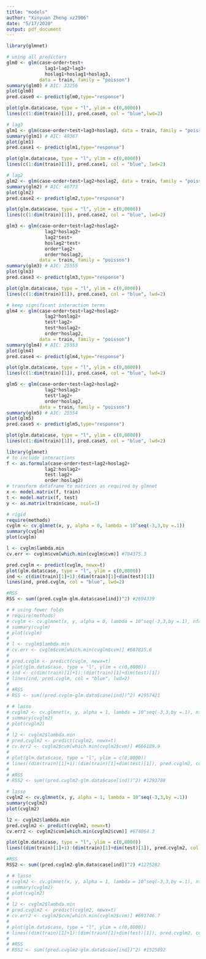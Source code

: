 ```yaml
---
title: "models"
author: "Xinyuan Zheng xz2906"
date: "5/17/2020"
output: pdf_document
---
```



```r
library(glmnet)
```


```r
# using all predictors
glm0 <- glm(case~order+test+
              lag1+lag2+lag3+
              hoslag1+hoslag1+hoslag3, 
            data = train, family = "poisson")
summary(glm0) # AIC: 33256
plot(glm0)
pred.case0 <- predict(glm0,type="response")

plot(glm.data$case, type = "l", ylim = c(0,8000))
lines(c(1:dim(train)[1]), pred.case0, col = "blue",lwd=2)
```


```r
# lag3
glm1 <- glm(case~order+test+lag3+hoslag3, data = train, family = "poisson")
summary(glm1) # AIC: 49367
plot(glm1)
pred.case1 <- predict(glm1,type="response")

plot(glm.data$case, type = "l", ylim = c(0,8000))
lines(c(1:dim(train)[1]), pred.case1, col = "blue", lwd=2)
```


```r
# lag2
glm2 <- glm(case~order+test+lag2+hoslag2, data = train, family = "poisson")
summary(glm2) # AIC: 46773
plot(glm2)
pred.case2 <- predict(glm2,type="response")

plot(glm.data$case, type = "l", ylim = c(0,8000))
lines(c(1:dim(train)[1]), pred.case2, col = "blue", lwd=2)
```


```r
glm3 <- glm(case~order+test+lag2+hoslag2+
              lag2*hoslag2+
              lag2*test+
              hoslag2*test+
              order*lag2+
              order*hoslag2, 
            data = train, family = "poisson")
summary(glm3) # AIC: 25555
plot(glm3)
pred.case3 <- predict(glm3,type="response")

plot(glm.data$case, type = "l", ylim = c(0,8000))
lines(c(1:dim(train)[1]), pred.case3, col = "blue", lwd=2)
```


```r
# keep significant interaction terms
glm4 <- glm(case~order+test+lag2+hoslag2+
              lag2*hoslag2+
              test*lag2+
              test*hoslag2+
              order*hoslag2,
            data = train, family = "poisson")
summary(glm4) # AIC: 25553
plot(glm4)
pred.case4 <- predict(glm4,type="response")

plot(glm.data$case, type = "l", ylim = c(0,8000))
lines(c(1:dim(train)[1]), pred.case4, col = "blue", lwd=2)
```


```r
glm5 <- glm(case~order+test+lag2+hoslag2+
              lag2*hoslag2+
              test*lag2+
              order*hoslag2,
            data = train, family = "poisson")
summary(glm5) # AIC: 25554
plot(glm5)
pred.case5 <- predict(glm5,type="response")

plot(glm.data$case, type = "l", ylim = c(0,8000))
lines(c(1:dim(train)[1]), pred.case5, col = "blue", lwd=2)
```


####################

```r
library(glmnet)
# to include interactions
f <- as.formula(case~order+test+lag2+hoslag2+
              lag2:hoslag2+
              test:lag2+
              order:hoslag2)
# transform dataframe to matrices as required by glmnet
x <- model.matrix(f, train)
t <- model.matrix(f, test)
y <- as.matrix(train$case, ncol=1)
```



```r
# rigid
require(methods)
cvglm <- cv.glmnet(x, y, alpha = 0, lambda = 10^seq(-3,3,by =.1))
summary(cvglm)
plot(cvglm)

l <- cvglm$lambda.min
cv.err <- cvglm$cvm[which.min(cvglm$cvm)] #704375.3

pred.cvglm <- predict(cvglm, newx=t)
plot(glm.data$case, type = "l", ylim = c(0,8000))
ind <- c(dim(train)[1]+1):(dim(train)[1]+dim(test)[1])
lines(ind, pred.cvglm, col = "blue", lwd=2)

#RSS
RSS <- sum((pred.cvglm-glm.data$case[ind])^2) #2694339
```


```r
# # using fewer folds
# require(methods)
# cvglm <- cv.glmnet(x, y, alpha = 0, lambda = 10^seq(-3,3,by =.1), nfolds=5)
# summary(cvglm)
# plot(cvglm)
# 
# l <- cvglm$lambda.min
# cv.err <- cvglm$cvm[which.min(cvglm$cvm)] #687815.6
# 
# pred.cvglm <- predict(cvglm, newx=t)
# plot(glm.data$case, type = "l", ylim = c(0,8000))
# ind <- c(dim(train)[1]+1):(dim(train)[1]+dim(test)[1])
# lines(ind, pred.cvglm, col = "blue", lwd=2)
# 
# #RSS
# RSS <- sum((pred.cvglm-glm.data$case[ind])^2) #2957421
```


```r
# # lasso
# cvglm2 <- cv.glmnet(x, y, alpha = 1, lambda = 10^seq(-3,3,by =.1), nfolds= 20)
# summary(cvglm2)
# plot(cvglm2)
# 
# l2 <- cvglm2$lambda.min
# pred.cvglm2 <- predict(cvglm2, newx=t)
# cv.err2 <- cvglm2$cvm[which.min(cvglm2$cvm)] #666189.9
# 
# plot(glm.data$case, type = "l", ylim = c(0,8000))
# lines((dim(train)[1]+1):(dim(train)[1]+dim(test)[1]), pred.cvglm2, col = "blue", lwd=2)
# 
# #RSS
# RSS2 <- sum((pred.cvglm2-glm.data$case[ind])^2) #1293788
```



```r
# lasso
cvglm2 <- cv.glmnet(x, y, alpha = 1, lambda = 10^seq(-3,3,by =.1))
summary(cvglm2)
plot(cvglm2)

l2 <- cvglm2$lambda.min
pred.cvglm2 <- predict(cvglm2, newx=t)
cv.err2 <- cvglm2$cvm[which.min(cvglm2$cvm)] #674864.3

plot(glm.data$case, type = "l", ylim = c(0,8000))
lines((dim(train)[1]+1):(dim(train)[1]+dim(test)[1]), pred.cvglm2, col = "blue", lwd=2)

#RSS
RSS2 <- sum((pred.cvglm2-glm.data$case[ind])^2) #1275282
```


```r
# # lasso
# cvglm2 <- cv.glmnet(x, y, alpha = 1, lambda = 10^seq(-3,3,by =.1), nfolds = 7)
# summary(cvglm2)
# plot(cvglm2)
# 
# l2 <- cvglm2$lambda.min
# pred.cvglm2 <- predict(cvglm2, newx=t)
# cv.err2 <- cvglm2$cvm[which.min(cvglm2$cvm)] #691746.7
# 
# plot(glm.data$case, type = "l", ylim = c(0,8000))
# lines((dim(train)[1]+1):(dim(train)[1]+dim(test)[1]), pred.cvglm2, col = "blue", lwd=2)
# 
# #RSS
# RSS2 <- sum((pred.cvglm2-glm.data$case[ind])^2) #1525892
```



